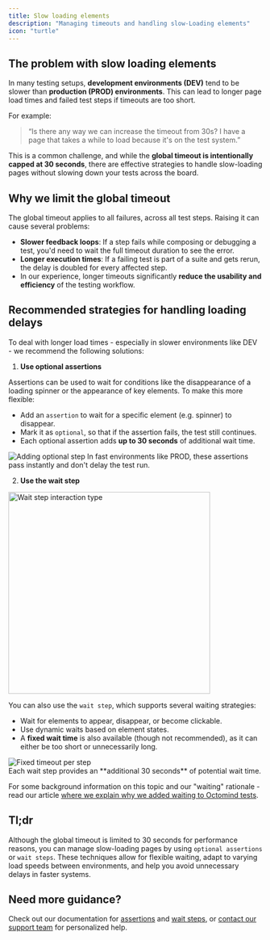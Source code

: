 ```yaml
---
title: Slow loading elements
description: "Managing timeouts and handling slow-Loading elements"
icon: "turtle"
---
```


## The problem with slow loading elements

In many testing setups, **development environments (DEV)** tend to be slower than **production (PROD) environments**. This can lead to longer page load times and failed test steps if timeouts are too short.

For example:

> “Is there any way we can increase the timeout from 30s? I have a page that takes a while to load because it's on the test system.”

This is a common challenge, and while the **global timeout is intentionally capped at 30 seconds**, there are effective strategies to handle slow-loading pages without slowing down your tests across the board.

## Why we limit the global timeout

The global timeout applies to all failures, across all test steps. Raising it can cause several problems:

- **Slower feedback loops**: If a step fails while composing or debugging a test, you'd need to wait the full timeout duration to see the error.
- **Longer execution times**: If a failing test is part of a suite and gets rerun, the delay is doubled for every affected step.
- In our experience, longer timeouts significantly **reduce the usability and efficiency** of the testing workflow.

## Recommended strategies for handling loading delays

To deal with longer load times - especially in slower environments like DEV - we recommend the following solutions:

1. **Use optional assertions**

Assertions can be used to wait for conditions like the disappearance of a loading spinner or the appearance of key elements. To make this more flexible:

- Add an `assertion` to wait for a specific element (e.g. spinner) to disappear.
- Mark it as `optional`, so that if the assertion fails, the test still continues.
- Each optional assertion adds **up to 30 seconds** of additional wait time.

<Frame caption="Adding optional step, 07/2025">
  <img src="/images/guides/optional-step.png" alt="Adding optional step" />
</Frame>

<Tip>
  In fast environments like PROD, these assertions pass instantly and don't
  delay the test run.
</Tip>

2. **Use the wait step**

<Frame caption="Wait step interaction type, 07/2025">
  <img
    src="/images/guides/wait-step.png"
    alt="Wait step interaction type"
    width="400"
  />
</Frame>

You can also use the `wait step`, which supports several waiting strategies:

- Wait for elements to appear, disappear, or become clickable.
- Use dynamic waits based on element states.
- A **fixed wait time** is also available (though not recommended), as it can either be too short or unnecessarily long.

<Frame caption="Fixed timeout per step, 07/2025">
  <img src="/images/guides/timeout-per-step.png" alt="Fixed timeout per step" />
</Frame>

<div class="mt-8" />

<Info>
  Each wait step provides an **additional 30 seconds** of potential wait time.
</Info>

For some background information on this topic and our "waiting" rationale - read our article [where we explain why we added waiting to Octomind tests](https://octomind.dev/blog/why-we-finally-allowed-arbitrary-waits-in-our-tests).

## Tl;dr

Although the global timeout is limited to 30 seconds for performance reasons, you can manage slow-loading pages by using `optional assertions` or `wait steps`.
These techniques allow for flexible waiting, adapt to varying load speeds between environments, and help you avoid unnecessary delays in faster systems.

## Need more guidance?

Check out our documentation for [assertions](/get-started/edit-tests#change-interaction-or-assertion-type) and [wait steps](/advanced/waiting), or [contact our support team](https://discord.gg/3ShnZMKRfA) for personalized help.
